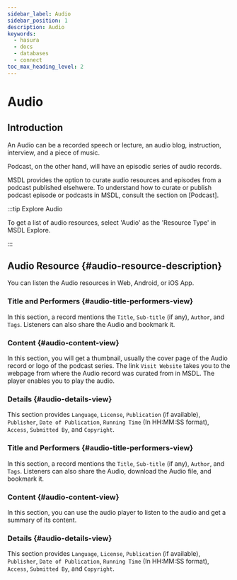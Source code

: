 ```yaml
---
sidebar_label: Audio
sidebar_position: 1
description: Audio
keywords:
  - hasura
  - docs
  - databases
  - connect
toc_max_heading_level: 2
---
```



# Audio

## Introduction

An Audio can be a recorded speech or lecture, an audio blog, instruction, interview, and a piece of music.

Podcast, on the other hand, will have an episodic series of audio records.

MSDL provides the option to curate audio resources and episodes from a podcast published elsehwere. To understand how to
curate or publish podcast episode or podcasts in MSDL, consult the section on [Podcast].

:::tip Explore Audio

To get a list of audio resources, select 'Audio' as the 'Resource Type' in MSDL Explore.

:::

## Audio Resource {#audio-resource-description}

You can listen the Audio resources in Web, Android, or iOS App.

<Tabs groupId="user-preference" className="api-tabs">
<TabItem value="cli" label="Web">

### Title and Performers {#audio-title-performers-view}

In this section, a record mentions the `Title`, `Sub-title` (if any), `Author`, and `Tags`. Listeners can also share the
Audio and bookmark it.

<Thumbnail src="/img/audio/audio-title-view.png" alt="audio title author tags MSDL" width="1686px" />

### Content {#audio-content-view}

In this section, you will get a thumbnail, usually the cover page of the Audio record or logo of the podcast series. The
link `Visit Website` takes you to the webpage from where the Audio record was curated from in MSDL. The player enables
you to play the audio.

<Thumbnail src="/img/audio/audio-content-view.png" alt="audio content player MSDL" width="1686px" />

### Details {#audio-details-view}

This section provides `Language`, `License`, `Publication` (if available), `Publisher`, `Date of Publication`,
`Running Time` (In HH:MM:SS format), `Access`, `Submitted By`, and `Copyright`.

<Thumbnail src="/img/audio/audio-details-view.png" alt="audio details MSDL" width="1686px" />

</TabItem>
<TabItem value="android" label="Android">

### Title and Performers {#audio-title-performers-view}

In this section, a record mentions the `Title`, `Sub-title` (if any), `Author`, and `Tags`. Listeners can also share the
Audio, download the Audio file, and bookmark it.

<Thumbnail src="/img/audio/audio-title-view-and.png" alt="audio title author tags MSDL" width="450px" />

### Content {#audio-content-view}

In this section, you can use the audio player to listen to the audio and get a summary of its content.

<Thumbnail src="/img/audio/audio-content-view-and.png" alt="audio content player MSDL" width="450px" />

### Details {#audio-details-view}

This section provides `Language`, `License`, `Publication` (if available), `Publisher`, `Date of Publication`,
`Running Time` (In HH:MM:SS format), `Access`, `Submitted By`, and `Copyright`.

<Thumbnail src="/img/audio/audio-details-view-and.png" alt="audio details MSDL" width="450px" />

</TabItem>

</Tabs>
